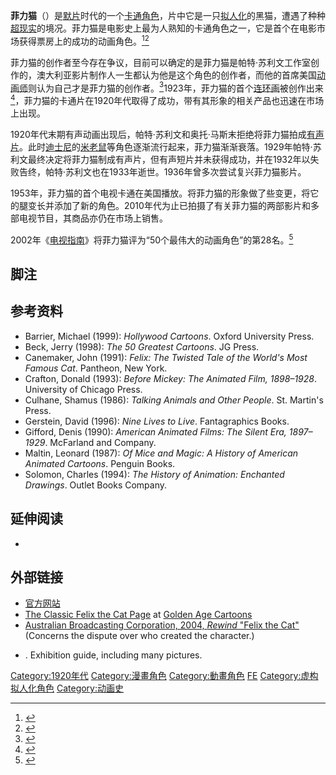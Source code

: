 {{Infobox character
| name = 菲力猫<br><small>Felix the Cat</small>
| image = [[File:Felix_Laff_clean.svg|200px]]
| caption = 菲力猫的当代造型
| first = 《Feline Follies》（1919年）
| creator = {{link-en|帕特·苏利文|Pat Sullivan (film producer)}}<br> {{link-en|奥托·马斯末|Otto Messmer}}
| voice = Mae Questel （1936年）<br>Jack Mercer （1958-1961年）<br>Chris Phillips （1988年）<br>Thom Adcox-Hernandez/Charlie Adler （1995–1997年）<br>Billy West （2000-2001年）<br>Fred Newman （2004年）<br>Dave Coulier （官方配音）<br>Carlos Alazraqui （当前）
| alias = 
| species = 猫
| gender = 雄性
| occupation = 
| title = 
| family = Inky 和 Winky（侄子）
| spouse = 
| significantother = 
| children = 
| relatives = 
| religion = 
| nationality = 
}}

'''菲力猫'''（{{lang-en|'''Felix the Cat'''}}）是[[无声电影|默片]]时代的一个[[卡通|卡通]][[角色|角色]]，片中它是一只[[擬人論|拟人化]]的黑猫，遭遇了种种[[超现实主义|超现实]]的境况。菲力猫是电影史上最为人熟知的卡通角色之一，它是首个在电影市场获得票房上的成功的动画角色。<ref>{{Cite news|title=The Cat With the Killer Personality|url=https://www.nytimes.com/1991/03/31/books/the-cat-with-the-killer-personality.html|newspaper=The New York Times|date=1991-03-31|accessdate=2022-01-11|issn=0362-4331|language=en-US|first=Michael|last=Cart}}</ref><ref>{{cite news|title=For fall, a classically restyled puddy tat and Felix the Cat|publisher=LA Times|date=1995-08-27|url=http://articles.latimes.com/1995-08-27/news/tv-39253_1_original-felix|accessdate=2010-08-24|first=N.F.|last=Mendoza}}</ref>

菲力猫的创作者至今存在争议，目前可以确定的是菲力猫是帕特·苏利文工作室创作的，澳大利亚影片制作人{{link-en|帕特·苏利文|Pat Sullivan (film producer)}}一生都认为他是这个角色的创作者，而他的首席美国[[动画师|动画师]]{{link-en|奥托·马斯末|Otto Messmer}}则认为自己才是菲力猫的创作者。<ref>{{cite book|last1=Barrier|first1=Michael|title=Hollywood Cartoons: American Animation in Its Golden Age|publisher=Oxford University Press|year=2003|isbn=978-0-19-516729-0}}</ref>1923年，菲力猫的首个[[报纸连环漫画|连环画]]被创作出来<ref>{{cite web|title=Goldenagecartoons.com|url=http://felix.goldenagecartoons.com/|accessdate=2014-03-10|publisher=Felix.goldenagecartoons.com|archiveurl=https://www.webcitation.org/64uOxeZWu?url=http://felix.goldenagecartoons.com/|archivedate=2012-01-23|deadurl=yes}}</ref>，菲力猫的卡通片在1920年代取得了成功，带有其形象的相关产品也迅速在市场上出现。

1920年代末期有声动画出现后，帕特·苏利文和奥托·马斯末拒绝将菲力猫拍成[[有声电影|有声片]]。此时[[华特迪士尼公司|迪士尼]]的[[米老鼠|米老鼠]]等角色逐渐流行起来，菲力猫渐渐衰落。1929年帕特·苏利文最终决定将菲力猫制成有声片，但有声短片并未获得成功，并在1932年以失败告终，帕特·苏利文也在1933年逝世。1936年{{link-en|凡·布劳恩工作室|Van Beuren Studios}}曾多次尝试复兴菲力猫影片。

1953年，菲力猫的首个电视卡通在美国播放。{{link-en|乔·奥瑞洛|Joe Oriolo}}将菲力猫的形象做了些变更，将它的腿变长并添加了新的角色。2010年代为止已拍摄了有关菲力猫的两部影片和多部电视节目，其商品亦仍在市场上销售。

2002年《[[電視指南_(雜誌)|电视指南]]》将菲力猫评为“50个最伟大的动画角色”的第28名。<ref>{{cite book|title=TV Guide Book of Lists|url=https://archive.org/details/tvguidebookoflis0000unse|year=2007|publisher=Running Press|isbn=0-7624-3007-9|page=[https://archive.org/details/tvguidebookoflis0000unse/page/158 158]}}</ref>

==脚注==
{{Reflist|2}}

==参考资料==
* Barrier, Michael (1999): ''Hollywood Cartoons''. Oxford University Press.
* Beck, Jerry (1998): ''The 50 Greatest Cartoons''. JG Press.
* Canemaker, John (1991): ''Felix: The Twisted Tale of the World's Most Famous Cat''. Pantheon, New York.
* Crafton, Donald (1993): ''Before Mickey: The Animated Film, 1898–1928''. University of Chicago Press.
* Culhane, Shamus (1986): ''Talking Animals and Other People''. St. Martin's Press.
* Gerstein, David (1996): ''Nine Lives to Live''. Fantagraphics Books.
* Gifford, Denis (1990): ''American Animated Films: The Silent Era, 1897–1929''. McFarland and Company.
* Maltin, Leonard (1987): ''Of Mice and Magic: A History of American Animated Cartoons''. Penguin Books.
* Solomon, Charles (1994): ''The History of Animation: Enchanted Drawings''. Outlet Books Company.

==延伸阅读==
*{{Cite journal|title=Felix the Cat as Modern Trickster|url=https://www.journals.uchicago.edu/doi/10.1086/424259|last=Tom|first=Patricia Vettel|date=1996-04|journal=American Art|issue=1|doi=10.1086/424259|volume=10|pages=65–87|language=en|issn=1073-9300}}

==外部链接==
{{Wikiquote}}
{{Commons category|Felix the Cat}}
*[http://felixthecat.com/ 官方网站]
*[https://www.webcitation.org/64uOxeZWu?url=http://felix.goldenagecartoons.com/ The Classic Felix the Cat Page] at [http://www.goldenagecartoons.com/ Golden Age Cartoons]
*[https://www.webcitation.org/64uOvStN5?url=http://www.abc.net.au/tv/rewind/txt/s1229985.htm Australian Broadcasting Corporation, 2004, ''Rewind'' "Felix the Cat"] (Concerns the dispute over who created the character.)
*{{PDF|[http://web.archive.org/web/20061013092830/http://www.sl.nsw.gov.au/exhibitions/felix/felix_exhibition_guide.pdf State Library of New South Wales, 2005, "Reclaiming Felix the Cat"]|768 [[Kibibyte|KiB]]}}. Exhibition guide, including many pictures.

{{Authority control}}
[[Category:1920年代|Category:1920年代]]
[[Category:漫畫角色|Category:漫畫角色]]
[[Category:動畫角色|Category:動畫角色]]
[[Category:虛構貓|FE]]
[[Category:虚构拟人化角色|Category:虚构拟人化角色]]
[[Category:动画史|Category:动画史]]